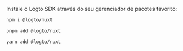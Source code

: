 
Instale o Logto SDK através do seu gerenciador de pacotes favorito:

<Tabs>

  <TabItem value="npm" label="npm">

```bash
npm i @logto/nuxt
```

  </TabItem>
  <TabItem value="pnpm" label="pnpm">

```bash
pnpm add @logto/nuxt
```

  </TabItem>
  <TabItem value="yarn" label="Yarn">

```bash
yarn add @logto/nuxt
```

  </TabItem>

</Tabs>
